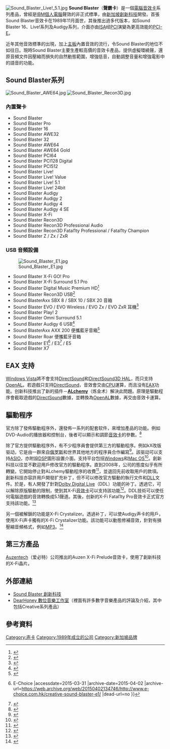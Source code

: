 [[File:Sound_Blaster_Live!_5.1.jpg|thumb]]
'''Sound Blaster'''（'''聲霸卡'''）是一個[[電腦|電腦]][[音效卡|音效卡]]系列產品，曾經是[[IBM|IBM]][[個人電腦|個人電腦]]聲效的非正式標準，由[[新加坡|新加坡]][[創新科技|創新科技]]開發。首張Sound Blaster音效卡在1989年11月面世，其後推出過多代版本，如Sound Blaster 16、Live!系列及Audigy系列，介面亦由[[ISA|ISA]]经[[PCI|PCI]]演變為更高效能的[[PCI-E|PCI-E]]。

近年其他音效標準的出現，加上[[主板|主板]]內置音效的流行，令Sound Blaster的地位不如往日。現時Sound Blaster主要生產較高價的音效卡產品，提供虛擬環繞聲，還原音頻文件因壓縮而損失的自然動態範圍，增強低音，自動調整音量和增強電影中的語音的功能。

== Sound Blaster系列 ==
[[File:Sound_Blaster_AWE64.jpg|thumb]]
[[File:Sound_Blaster_Recon3D.jpg|thumb]]
=== 內置聲卡 ===
* Sound Blaster
* Sound Blaster Pro
* Sound Blaster 16
* Sound Blaster AWE32
* Sound Blaster 32
* Sound Blaster AWE64
* Sound Blaster AWE64 Gold
* Sound Blaster PCI64
* Sound Blaster PCI128 Digital
* Sound Blaster PCI512
* Sound Blaster Live!
* Sound Blaster Live! Value
* Sound Blaster Live! 5.1
* Sound Blaster Live! 24bit
* Sound Blaster Audigy
* Sound Blaster Audigy 2
* Sound Blaster Audigy 4
* Sound Blaster Audigy 4 SE
* Sound Blaster X-Fi
* Sound Blaster Recon3D
* Sound Blaster Recon3D Professional Audio
* Sound Blaster Recon3D Fatal1ty Professional / Fatal1ty Champion
* Sound Blaster Z / Zx / ZxR

=== USB 音頻設備 ===
[[File:Sound_Blaster_E1.jpg|thumb]]
* Sound Blaster X-Fi GO! Pro
* Sound Blaster X-Fi Surround 5.1 Pro
* Sound Blaster Digital Music Premium HD<ref>{{Cite web |url=http://www.soomal.com/doc/20100001585.htm |title=Creative 創新 Sound Blaster Digital Music Premium HD USB音效卡拆解 圖集 |accessdate=2015-03-31 |archive-date=2015-04-02 |archive-url=https://web.archive.org/web/20150402182647/http://www.soomal.com/doc/20100001585.htm |dead-url=no }}</ref>
* Sound Blaster Recon3D USB<ref>{{Cite web |url=http://www.soomal.com/doc/20100003055.htm |title=Creative 創新 Sound Blaster Recon3D USB音效卡拆解 |accessdate=2015-03-31 |archive-date=2015-04-02 |archive-url=https://web.archive.org/web/20150402130158/http://www.soomal.com/doc/20100003055.htm |dead-url=no }}</ref>
* Sound BlasterAxx SBX 8 / SBX 10 / SBX 20 音箱
* Sound Blaster EVO / EVO Wireless / EVO Zx / EVO ZxR 耳機<ref>{{Cite web |url=http://chinese.vr-zone.com/68754/creative-annoucend-soundblaster-evo-headset-06122013/ |title=將 SoundBlaster 晶片塞入，Creative 發表 4 款 EVO 系列耳麥 |accessdate=2015-03-31 |archive-date=2015-04-02 |archive-url=https://web.archive.org/web/20150402130210/http://chinese.vr-zone.com/68754/creative-annoucend-soundblaster-evo-headset-06122013/ |dead-url=no }}</ref>
* Sound Blaster Play! 2
* Sound Blaster Omni Surround 5.1
* Sound Blaster Audigy 6 USB<ref>{{Cite web |url=http://digital.it168.com/a2014/0319/1604/000001604220.shtml |title=Sound Blaster Audigy6 USB 声霸卡发布 |accessdate=2015-03-31 |archive-date=2015-04-02 |archive-url=https://web.archive.org/web/20150402123818/http://digital.it168.com/a2014/0319/1604/000001604220.shtml |dead-url=no }}</ref>
* Sound BlasterAxx AXX 200 便攜藍牙音箱<ref>{{Cite web |url=http://digital.yesky.com/487/35302487.shtml |title=创新科技Sound BlasterAxx发布会在京举行 |accessdate=2015-03-31 |archive-date=2015-04-02 |archive-url=https://web.archive.org/web/20150402175501/http://digital.yesky.com/487/35302487.shtml |dead-url=no }}</ref>
* Sound Blaster Roar 便攜藍牙音箱
* Sound Blaster E1<ref>{{Cite web |url=http://www.e-choice.com.hk/creative-sound-blaster-e1/ |title=Creative Sound Blaster E1 {{!}} E-Choice |accessdate=2015-03-31 |archive-date=2015-04-02 |archive-url=https://web.archive.org/web/20150402134746/http://www.e-choice.com.hk/creative-sound-blaster-e1/ |dead-url=no }}</ref> / E3<ref>{{Cite web |url=http://digi.tech.qq.com/a/20150209/008399.htm |title=创新E3耳机功放：让任何耳机都变成蓝牙耳机 |accessdate=2015-03-31 |archive-date=2015-04-02 |archive-url=https://web.archive.org/web/20150402113340/http://digi.tech.qq.com/a/20150209/008399.htm |dead-url=no }}</ref> / E5
* Sound Blaster X7

== EAX 支持 ==
[[Windows_Vista|Windows Vista]]將不會支持[[DirectSound|DirectSound]]和[[DirectSound3D_HAL|DirectSound3D HAL]]，而只支持[[OpenAL|OpenAL]]。若遊戲只支持[[DirectSound|DirectSound]]，音效會交由[[CPU|CPU]]運算，而且没有[[EAX|EAX]]功能。创新科技推出了新的插件－'''[[ALchemy|ALchemy]]'''（炼金术）解決此問題。原理是驅動程序會截取遊戲的[[DirectSound|DirectSound]]數據，並轉換為[[OpenAL|OpenAL]]數據，再交由音效卡運算。

== 驅動程序 ==
官方除了發佈驅動程序外，還發佈一系列的配套软件，來增加產品的功能。例如DVD-Audio的播放器和控制台，後者可以顯示和調節[[音效卡|音效卡]]的參數。<ref>{{Cite web |url=http://news.mydrivers.com/1/113/113577.htm |title=创新X-Fi声卡Console控制台 |accessdate=2008-08-19 |archive-date=2016-03-04 |archive-url=https://web.archive.org/web/20160304135904/http://news.mydrivers.com/1/113/113577.htm |dead-url=no }}</ref>

除了官方提供驅動程序外，有不少程序員會提供第三方的驅動程序。例如kX改版驱动，它是由一群來自[[俄罗斯|俄罗斯]]和世界其他地方的程序員合作編寫<ref>{{Cite web |url=http://news.mydrivers.com/1/113/113787.htm |title=kX改版驱动 |accessdate=2008-08-19 |archive-date=2008-09-24 |archive-url=https://web.archive.org/web/20080924075911/http://news.mydrivers.com/1/113/113787.htm |dead-url=no }}</ref>。該驱动可以支持[[ASIO|ASIO]]，亦附設[[DSP|DSP]]圖形設置介面。支持平台包括[[Windows|Windows]]和[[Mac_OS|Mac OS]]<ref>{{Cite web |url=http://news.mydrivers.com/1/113/113896.htm |title=创新声卡kX 1.0b2内部测试版MAC驱动 |accessdate=2008-08-19 |archive-date=2013-09-05 |archive-url=https://web.archive.org/web/20130905113413/http://news.mydrivers.com/1/113/113896.htm |dead-url=no }}</ref>。創新科技以往並不歡迎用戶修改官方的驅動程序。直到2008年，公司的態度似乎有所轉變。它開始停止對ALchemy驅動程序的收費<ref>{{Cite web |url=http://news.mydrivers.com/1/111/111563.htm |title=Audigy声卡 |accessdate=2008-08-19 |archive-date=2008-08-19 |archive-url=https://web.archive.org/web/20080819054729/http://news.mydrivers.com/1/111/111563.htm |dead-url=no }}</ref>，並退回先前收取用戶的款項。創新科技亦容許用戶開發扩充补丁，但不可以修改官方驅動的執行文件和[[DLL|DLL]]文件。於是，有人開發了針對[[杜比数字#Dolby_Digital_Live|Dolby Digital Live]]（DDL）功能的补丁。透過它，可以解除原版驅動的限制，使到其X-Fi[[音效卡|音效卡]]可以支持該功能<ref>{{Cite web |url=http://news.mydrivers.com/1/105/105811.htm |title=创新为改版驱动松绑 X-Fi声卡DDL补丁下载 |accessdate=2008-08-19 |archive-date=2008-07-25 |archive-url=https://web.archive.org/web/20080725033541/http://news.mydrivers.com/1/105/105811.htm |dead-url=no }}</ref>。DDL技術可以使任何電腦遊戲的音效轉換成5.1聲道。其後，创新的X-Fi Fatal1ty Pro音效卡正式官方支持該功能。<ref>{{Cite web |url=http://news.mydrivers.com/1/106/106895.htm |title=创新X-Fi Fatal1ty Pro声卡官方支持DDL |accessdate=2008-08-19 |archive-date=2008-10-13 |archive-url=https://web.archive.org/web/20081013162157/http://news.mydrivers.com/1/106/106895.htm |dead-url=no }}</ref>

另一個被解鎖的功能是X-Fi Crystalizer。透過补丁，可以使Audigy声卡的用戶，使用X-Fi声卡獨有的X-Fi Crystalizer功能。該功能可以動態修補音效，針對有損壓縮音頻格式，例如[[MP3|MP3]]。<ref>{{Cite web |url=http://news.mydrivers.com/1/106/106152.htm |title=X-FI Crystalizer补丁放出 |accessdate=2008-08-19 |archive-date=2008-07-04 |archive-url=https://web.archive.org/web/20080704211636/http://news.mydrivers.com/1/106/106152.htm |dead-url=no }}</ref>

== 第三方產品 ==
[[Auzentech|Auzentech]]（爱必特）公司推出的Auzen X-Fi Prelude音效卡，使用了創新科技的X-Fi晶片。

== 外部連結 ==
* [http://www.soundblaster.com/ Sound Blaster 創新科技]{{Wayback|url=http://www.soundblaster.com/ |date=20061112194805 }}
* [http://www.dearhoney.idv.tw DearHoney 數位音樂工作室]{{Wayback|url=http://www.dearhoney.idv.tw/ |date=20061125140618 }}（裡面有許多數字音樂產品的評論及介紹，其中包括Creative系列產品）

== 參考資料 ==
<references />

[[Category:声卡|Category:声卡]]
[[Category:1989年成立的公司|Category:1989年成立的公司]]
[[Category:新加坡品牌|Category:新加坡品牌]]